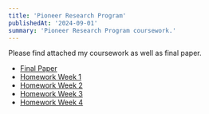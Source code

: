 ```yaml
---
title: 'Pioneer Research Program'
publishedAt: '2024-09-01'
summary: 'Pioneer Research Program coursework.'
---
```


Please find attached my coursework as well as final paper.
- [Final Paper](https://drive.google.com/file/d/1FEJHJichS2VgGwZccMKUsnW5f093jOFI/view?usp=sharing)
- [Homework Week 1](https://drive.google.com/file/d/1yya4xynzyDzH2gRBYZVhN8XtPFieGyOQ/view?usp=sharing)
- [Homework Week 2](https://drive.google.com/file/d/1NK-1FIV8qmB5T969KbIl3k1ceHfBCuE-/view?usp=sharing)
- [Homework Week 3](https://drive.google.com/file/d/1qD4E6Nw897lFrs9joqwQymw5DZ8I0hLF/view?usp=sharing)
- [Homework Week 4](https://drive.google.com/file/d/1OgNvV_MKcvtx6pcoiHUI9ExzTEhDK0OU/view?usp=share_link)